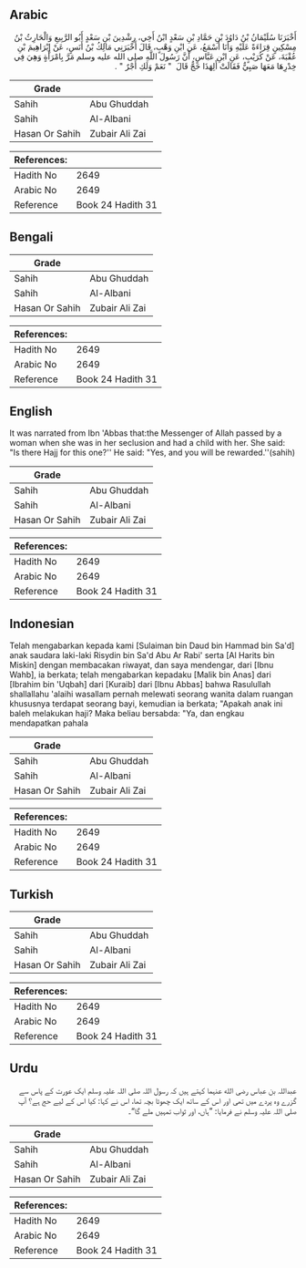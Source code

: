 ## Arabic


<div dir="rtl" lang="ar" style={{fontSize:'larger',backgroundColor:'#f8f9fa',padding:20}}>
أَخْبَرَنَا سُلَيْمَانُ بْنُ دَاوُدَ بْنِ حَمَّادِ بْنِ سَعْدٍ ابْنُ أَخِي، رِشْدِينَ بْنِ سَعْدٍ أَبُو الرَّبِيعِ وَالْحَارِثُ بْنُ مِسْكِينٍ قِرَاءَةً عَلَيْهِ وَأَنَا أَسْمَعُ، عَنِ ابْنِ وَهْبٍ، قَالَ أَخْبَرَنِي مَالِكُ بْنُ أَنَسٍ، عَنْ إِبْرَاهِيمَ بْنِ عُقْبَةَ، عَنْ كُرَيْبٍ، عَنِ ابْنِ عَبَّاسٍ، أَنَّ رَسُولَ اللَّهِ صلى الله عليه وسلم مَرَّ بِامْرَأَةٍ وَهِيَ فِي خِدْرِهَا مَعَهَا صَبِيٌّ فَقَالَتْ أَلِهَذَا حَجٌّ قَالَ ‏ "‏ نَعَمْ وَلَكِ أَجْرٌ ‏"‏ ‏.‏
</div>
<div style={{backgroundColor:'#f8f9fa',padding:20, marginBottom: 10}}><table> <thead> <tr> <th>Grade</th> <th></th> </tr> </thead> <tbody> <tr><td>Sahih</td><td>Abu Ghuddah</td></tr><tr><td>Sahih</td><td>Al-Albani</td></tr><tr><td>Hasan Or Sahih</td><td>Zubair Ali Zai</td></tr></tbody></table><table> <thead> <tr> <th>References:</th> <th></th> </tr> </thead> <tbody><tr><td>Hadith No</td><td>2649</td></tr><tr><td>Arabic No</td><td>2649</td></tr><tr><td>Reference</td><td>Book 24 Hadith 31</td></tr></tbody></table></div>

## Bengali


<div dir="ltr" lang="bn" style={{fontSize:'larger',backgroundColor:'#f8f9fa',padding:20}}>

</div>
<div style={{backgroundColor:'#f8f9fa',padding:20, marginBottom: 10}}><table> <thead> <tr> <th>Grade</th> <th></th> </tr> </thead> <tbody> <tr><td>Sahih</td><td>Abu Ghuddah</td></tr><tr><td>Sahih</td><td>Al-Albani</td></tr><tr><td>Hasan Or Sahih</td><td>Zubair Ali Zai</td></tr></tbody></table><table> <thead> <tr> <th>References:</th> <th></th> </tr> </thead> <tbody><tr><td>Hadith No</td><td>2649</td></tr><tr><td>Arabic No</td><td>2649</td></tr><tr><td>Reference</td><td>Book 24 Hadith 31</td></tr></tbody></table></div>

## English


<div dir="ltr" lang="en" style={{fontSize:'larger',backgroundColor:'#f8f9fa',padding:20}}>
It was narrated from Ibn 'Abbas that:the Messenger of Allah passed by a woman when she was in her seclusion and had a child with her. She said: "Is there Hajj for this one?'' He said: "Yes, and you will be rewarded.''(sahih)
</div>
<div style={{backgroundColor:'#f8f9fa',padding:20, marginBottom: 10}}><table> <thead> <tr> <th>Grade</th> <th></th> </tr> </thead> <tbody> <tr><td>Sahih</td><td>Abu Ghuddah</td></tr><tr><td>Sahih</td><td>Al-Albani</td></tr><tr><td>Hasan Or Sahih</td><td>Zubair Ali Zai</td></tr></tbody></table><table> <thead> <tr> <th>References:</th> <th></th> </tr> </thead> <tbody><tr><td>Hadith No</td><td>2649</td></tr><tr><td>Arabic No</td><td>2649</td></tr><tr><td>Reference</td><td>Book 24 Hadith 31</td></tr></tbody></table></div>

## Indonesian


<div dir="ltr" lang="id" style={{fontSize:'larger',backgroundColor:'#f8f9fa',padding:20}}>
Telah mengabarkan kepada kami [Sulaiman bin Daud bin Hammad bin Sa'd] anak saudara laki-laki Risydin bin Sa'd Abu Ar Rabi' serta [Al Harits bin Miskin] dengan membacakan riwayat, dan saya mendengar, dari [Ibnu Wahb], ia berkata; telah mengabarkan kepadaku [Malik bin Anas] dari [Ibrahim bin 'Uqbah] dari [Kuraib] dari [Ibnu Abbas] bahwa Rasulullah shallallahu 'alaihi wasallam pernah melewati seorang wanita dalam ruangan khususnya terdapat seorang bayi, kemudian ia berkata; "Apakah anak ini baleh melakukan haji? Maka beliau bersabda: "Ya, dan engkau mendapatkan pahala
</div>
<div style={{backgroundColor:'#f8f9fa',padding:20, marginBottom: 10}}><table> <thead> <tr> <th>Grade</th> <th></th> </tr> </thead> <tbody> <tr><td>Sahih</td><td>Abu Ghuddah</td></tr><tr><td>Sahih</td><td>Al-Albani</td></tr><tr><td>Hasan Or Sahih</td><td>Zubair Ali Zai</td></tr></tbody></table><table> <thead> <tr> <th>References:</th> <th></th> </tr> </thead> <tbody><tr><td>Hadith No</td><td>2649</td></tr><tr><td>Arabic No</td><td>2649</td></tr><tr><td>Reference</td><td>Book 24 Hadith 31</td></tr></tbody></table></div>

## Turkish


<div dir="ltr" lang="tr" style={{fontSize:'larger',backgroundColor:'#f8f9fa',padding:20}}>

</div>
<div style={{backgroundColor:'#f8f9fa',padding:20, marginBottom: 10}}><table> <thead> <tr> <th>Grade</th> <th></th> </tr> </thead> <tbody> <tr><td>Sahih</td><td>Abu Ghuddah</td></tr><tr><td>Sahih</td><td>Al-Albani</td></tr><tr><td>Hasan Or Sahih</td><td>Zubair Ali Zai</td></tr></tbody></table><table> <thead> <tr> <th>References:</th> <th></th> </tr> </thead> <tbody><tr><td>Hadith No</td><td>2649</td></tr><tr><td>Arabic No</td><td>2649</td></tr><tr><td>Reference</td><td>Book 24 Hadith 31</td></tr></tbody></table></div>

## Urdu


<div dir="rtl" lang="ur" style={{fontSize:'larger',backgroundColor:'#f8f9fa',padding:20}}>
عبداللہ بن عباس رضی الله عنہما کہتے ہیں کہ رسول اللہ صلی اللہ علیہ وسلم ایک عورت کے پاس سے گزرے وہ پردے میں تھی اور اس کے ساتھ ایک چھوٹا بچہ تھا، اس نے کہا: کیا اس کے لیے حج ہے؟ آپ صلی اللہ علیہ وسلم نے فرمایا: ”ہاں، اور ثواب تمہیں ملے گا“۔
</div>
<div style={{backgroundColor:'#f8f9fa',padding:20, marginBottom: 10}}><table> <thead> <tr> <th>Grade</th> <th></th> </tr> </thead> <tbody> <tr><td>Sahih</td><td>Abu Ghuddah</td></tr><tr><td>Sahih</td><td>Al-Albani</td></tr><tr><td>Hasan Or Sahih</td><td>Zubair Ali Zai</td></tr></tbody></table><table> <thead> <tr> <th>References:</th> <th></th> </tr> </thead> <tbody><tr><td>Hadith No</td><td>2649</td></tr><tr><td>Arabic No</td><td>2649</td></tr><tr><td>Reference</td><td>Book 24 Hadith 31</td></tr></tbody></table></div>